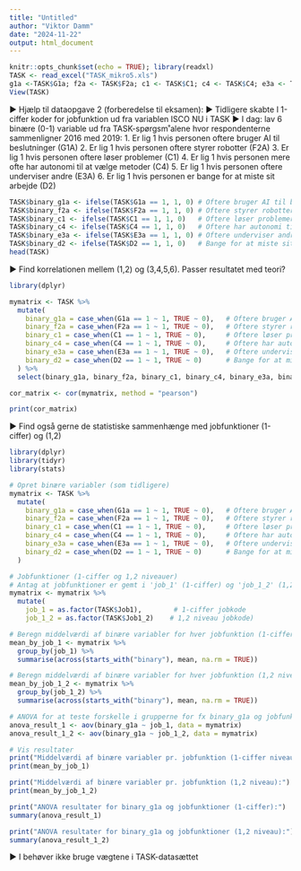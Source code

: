 ```yaml
---
title: "Untitled"
author: "Viktor Damm"
date: "2024-11-22"
output: html_document
---
```


```r
knitr::opts_chunk$set(echo = TRUE); library(readxl)
TASK <- read_excel("TASK_mikro5.xls")
g1a <-TASK$G1a; f2a <- TASK$F2a; c1 <- TASK$C1; c4 <- TASK$C4; e3a <- TASK$E3a; d2 <- TASK$D2
View(TASK)
```

▶ Hjælp til dataopgave 2 (forberedelse til eksamen): 
▶ Tidligere skabte I 1-ciffer koder for jobfunktion ud fra variablen ISCO NU i TASK 
▶ I dag: lav 6 binære (0-1) variable ud fra TASK-spørgsm˚alene hvor respondenterne sammenligner 2016 med 2019:
1. Er lig 1 hvis personen oftere bruger AI til beslutninger (G1A) 
2. Er lig 1 hvis personen oftere styrer robotter (F2A) 
3. Er lig 1 hvis personen oftere løser problemer (C1) 
4. Er lig 1 hvis personen mere ofte har autonomi til at vælge metoder (C4) 
5. Er lig 1 hvis personen oftere underviser andre (E3A) 
6. Er lig 1 hvis personen er bange for at miste sit arbejde (D2) 
```r
TASK$binary_g1a <- ifelse(TASK$G1a == 1, 1, 0) # Oftere bruger AI til beslutninger
TASK$binary_f2a <- ifelse(TASK$F2a == 1, 1, 0) # Oftere styrer robotter
TASK$binary_c1 <- ifelse(TASK$C1 == 1, 1, 0)   # Oftere løser problemer
TASK$binary_c4 <- ifelse(TASK$C4 == 1, 1, 0)   # Oftere har autonomi til at vælge metoder
TASK$binary_e3a <- ifelse(TASK$E3a == 1, 1, 0) # Oftere underviser andre
TASK$binary_d2 <- ifelse(TASK$D2 == 1, 1, 0)   # Bange for at miste sit arbejde
head(TASK)
```

▶ Find korrelationen mellem (1,2) og (3,4,5,6). Passer resultatet med teori? 

```r
library(dplyr)

mymatrix <- TASK %>%
  mutate(
    binary_g1a = case_when(G1a == 1 ~ 1, TRUE ~ 0),   # Oftere bruger AI til beslutninger
    binary_f2a = case_when(F2a == 1 ~ 1, TRUE ~ 0),   # Oftere styrer robotter
    binary_c1 = case_when(C1 == 1 ~ 1, TRUE ~ 0),     # Oftere løser problemer
    binary_c4 = case_when(C4 == 1 ~ 1, TRUE ~ 0),     # Oftere har autonomi til at vælge metoder
    binary_e3a = case_when(E3a == 1 ~ 1, TRUE ~ 0),   # Oftere underviser andre
    binary_d2 = case_when(D2 == 1 ~ 1, TRUE ~ 0)      # Bange for at miste sit arbejde
  ) %>%
  select(binary_g1a, binary_f2a, binary_c1, binary_c4, binary_e3a, binary_d2) 

cor_matrix <- cor(mymatrix, method = "pearson")

print(cor_matrix)
```

▶ Find også gerne de statistiske sammenhænge med jobfunktioner (1-ciffer) og (1,2) 

```r
library(dplyr)
library(tidyr)
library(stats)

# Opret binære variabler (som tidligere)
mymatrix <- TASK %>%
  mutate(
    binary_g1a = case_when(G1a == 1 ~ 1, TRUE ~ 0),   # Oftere bruger AI til beslutninger
    binary_f2a = case_when(F2a == 1 ~ 1, TRUE ~ 0),   # Oftere styrer robotter
    binary_c1 = case_when(C1 == 1 ~ 1, TRUE ~ 0),     # Oftere løser problemer
    binary_c4 = case_when(C4 == 1 ~ 1, TRUE ~ 0),     # Oftere har autonomi til at vælge metoder
    binary_e3a = case_when(E3a == 1 ~ 1, TRUE ~ 0),   # Oftere underviser andre
    binary_d2 = case_when(D2 == 1 ~ 1, TRUE ~ 0)      # Bange for at miste sit arbejde
  ) 

# Jobfunktioner (1-ciffer og 1,2 niveauer)
# Antag at jobfunktioner er gemt i 'job_1' (1-ciffer) og 'job_1_2' (1,2 niveauer)
mymatrix <- mymatrix %>%
  mutate(
    job_1 = as.factor(TASK$Job1),        # 1-ciffer jobkode
    job_1_2 = as.factor(TASK$Job1_2)    # 1,2 niveau jobkode)

# Beregn middelværdi af binære variabler for hver jobfunktion (1-ciffer niveau)
mean_by_job_1 <- mymatrix %>%
  group_by(job_1) %>%
  summarise(across(starts_with("binary"), mean, na.rm = TRUE))

# Beregn middelværdi af binære variabler for hver jobfunktion (1,2 niveau)
mean_by_job_1_2 <- mymatrix %>%
  group_by(job_1_2) %>%
  summarise(across(starts_with("binary"), mean, na.rm = TRUE))

# ANOVA for at teste forskelle i grupperne for fx binary_g1a og jobfunktioner
anova_result_1 <- aov(binary_g1a ~ job_1, data = mymatrix)
anova_result_1_2 <- aov(binary_g1a ~ job_1_2, data = mymatrix)

# Vis resultater
print("Middelværdi af binære variabler pr. jobfunktion (1-ciffer niveau):")
print(mean_by_job_1)

print("Middelværdi af binære variabler pr. jobfunktion (1,2 niveau):")
print(mean_by_job_1_2)

print("ANOVA resultater for binary_g1a og jobfunktioner (1-ciffer):")
summary(anova_result_1)

print("ANOVA resultater for binary_g1a og jobfunktioner (1,2 niveau):")
summary(anova_result_1_2)
```


▶ I behøver ikke bruge vægtene i TASK-datasættet

